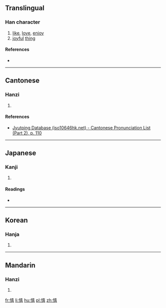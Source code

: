 ==Translingual==

===Han character===
{{Han char|rn=61|rad=心|as=12|sn=15|four=|canj=PGRR|ids=⿰忄喜}}

# [[like]], [[love]], [[enjoy]]
# [[joyful]] [[thing]]

====References====
* {{Han ref|kx=0402.240|dkj=11218|dj=0743.020|hdz=42353.010|uh=6198|ud=24984}}

----

==Cantonese==

===Hanzi===
{{yue-hanzi|jyut=[[hei2]]|y=hei2}}

# {{defn|lang=yue|sort=心12}}

====References====
* [http://www.iso10646hk.net/jp/document/download.jsp Jyutping Database (iso10646hk.net) - Cantonese Pronunciation List (Part 2), p. 110]

----

==Japanese==

===Kanji===
{{ja-kanji|grade=|rs=心12}}

# {{defn|lang=ja|sort=心12}}

====Readings====
* {{ja-readings|on=[[き]] (ki)|kun=[[よろこぶ]] (yorokobu), [[よろこび]] (yorokobi)}}

----

==Korean==

===Hanja===
{{ko-hanja|hangeul=희|eumhun=|rv=hui|mr=hŭi|y=huy}}

# {{defn|lang=ko|sort=心12}}

----

==Mandarin==

===Hanzi===
{{cmn-hanzi|pin=[[xǐ]] ([[xi3]])|wg=hsi<sup>3</sup>}}

# {{defn|lang=cmn|sort=心12}}

[[fr:憘]]
[[li:憘]]
[[hu:憘]]
[[pl:憘]]
[[zh:憘]]